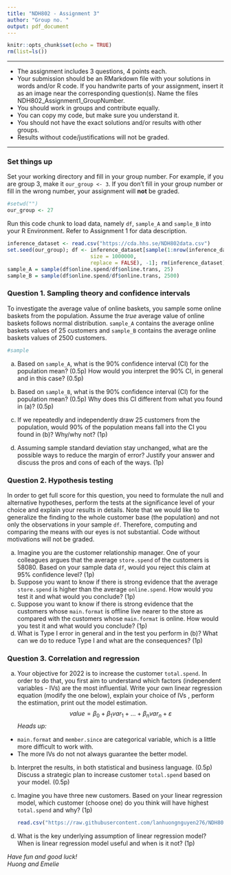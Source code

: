 ```yaml
---
title: "NDH802 - Assignment 3"
author: "Group no. "
output: pdf_document
---
```


```r
knitr::opts_chunk$set(echo = TRUE)
rm(list=ls())
```

------------------------------------------------------------------------

-   The assignment includes 3 questions, 4 points each.
-   Your submission should be an RMarkdown file with your solutions in words and/or R code. If you handwrite parts of your assignment, insert it as an image near the corresponding question(s). Name the files NDH802_Assignment1_GroupNumber.
-   You should work in groups and contribute equally.
-   You can copy my code, but make sure you understand it.
-   You should not have the exact solutions and/or results with other groups.
-   Results without code/justifications will not be graded.

------------------------------------------------------------------------

### Set things up

Set your working directory and fill in your group number. For example, if you are group 3, make it `our_group <- 3`. If you don't fill in your group number or fill in the wrong number, your assignment will **not** be graded.

```r
#setwd("")
our_group <- 27
```

Run this code chunk to load data, namely `df`, `sample_A` and `sample_B` into your R Environment. Refer to Assignment 1 for data description.

```r
inference_dataset <- read.csv("https://cda.hhs.se/NDH802data.csv")
set.seed(our_group); df <- inference_dataset[sample(1:nrow(inference_dataset),
                           size = 1000000,
                           replace = FALSE), -1]; rm(inference_dataset)
sample_A = sample(df$online.spend/df$online.trans, 25)
sample_B = sample(df$online.spend/df$online.trans, 2500)
```

\newpage

### Question 1. Sampling theory and confidence intervals

To investigate the average value of online baskets, you sample some online baskets from the population. Assume the *true* average value of online baskets follows normal distribution. `sample_A` contains the average online baskets values of 25 customers and `sample_B` contains the average online baskets values of 2500 customers.

```r
#sample
```

(a) Based on `sample_A`, what is the 90% confidence interval (CI) for the population mean? (0.5p) How would you interpret the 90% CI, in general and in this case? (0.5p)

(b) Based on `sample_B`, what is the 90% confidence interval (CI) for the population mean? (0.5p) Why does this CI different from what you found in (a)? (0.5p)

(c) If we repeatedly and independently draw 25 customers from the population, would 90% of the population means fall into the CI you found in (b)? Why/why not? (1p)

(d) Assuming sample standard deviation stay unchanged, what are the possible ways to reduce the margin of error? Justify your answer and discuss the pros and cons of each of the ways. (1p)

### Question 2. Hypothesis testing

In order to get full score for this question, you need to formulate the null and alternative hypotheses, perform the tests at the significance level of your choice and explain your results in details. Note that we would like to generalize the finding to the whole customer base (the population) and not only the observations in your sample `df`. Therefore, computing and comparing the means with our eyes is not substantial. Code without motivations will not be graded.

(a) Imagine you are the customer relationship manager. One of your colleagues argues that the average `store.spend` of the customers is 58080. Based on your sample data `df`, would you reject this claim at 95% confidence level? (1p)
(b) Suppose you want to know if there is strong evidence that the average `store.spend` is higher than the average `online.spend`. How would you test it and what would you conclude? (1p)
(c) Suppose you want to know if there is strong evidence that the customers whose `main.format` is offline live nearer to the store as compared with the customers whose `main.format` is online. How would you test it and what would you conclude? (1p)
(d) What is Type I error in general and in the test you perform in (b)? What can we do to reduce Type I and what are the consequences? (1p)

\newpage

### Question 3. Correlation and regression

(a) Your objective for 2022 is to increase the customer `total.spend`. In order to do that, you first aim to understand which factors (independent variables - IVs) are the most influential. Write your own linear regression equation (modify the one below), explain your choice of IVs \footnote{You are free to include any variables in `df` as your IVs}, perform the estimation, print out the model estimation. $$ value = \beta_0 + \beta_1var_1 + \ldots + \beta_nvar_n + \varepsilon $$ *Heads up:*

-   `main.format` and `member.since` are categorical variable, which is a little more difficult to work with.
-   The more IVs do not not always guarantee the better model.

(b) Interpret the results, in both statistical and business language. (0.5p)\
    Discuss a strategic plan to increase customer `total.spend` based on your model. (0.5p)

(c) Imagine you have three new customers. Based on your linear regression model, which customer (choose one) do you think will have highest `total.spend` and why? (1p)

    ```r
    read.csv("https://raw.githubusercontent.com/lanhuongnguyen276/NDH802/master/Spring%202022/Assignments/NDH802_new_data.csv")[,-1]
    ```

(d) What is the key underlying assumption of linear regression model? When is linear regression model useful and when is it not? (1p)

\vfill

*Have fun and good luck!*\
*Huong and Emelie*
